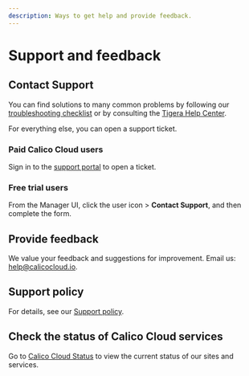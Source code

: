 ```yaml
---
description: Ways to get help and provide feedback.
---
```



# Support and feedback

## Contact Support

You can find solutions to many common problems by following our [troubleshooting checklist](../get-started/checklist.mdx) or by consulting the [Tigera Help Center](https://www.tigera.io/calico-support/).

For everything else, you can open a support ticket.

### Paid Calico Cloud users

Sign in to the [support portal](https://tigeraio.my.site.com/community/s/login/) to open a ticket.

### Free trial users 

From the Manager UI, click the user icon <IconUser width="20"/> > **Contact Support**, and then complete the form.

## Provide feedback

We value your feedback and suggestions for improvement. Email us: help@calicocloud.io.

## Support policy

For details, see our [Support policy](https://www.tigera.io/legal/calico-cloud-support-policy).

## Check the status of Calico Cloud services

Go to [Calico Cloud Status](https://status.calicocloud.io) to view the current status of our sites and services.